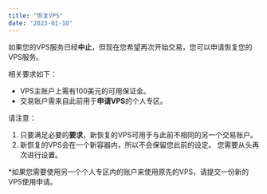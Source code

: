 ```yaml
---
title: "恢复VPS"
date: "2023-01-10"
---
```


<Ads></Ads> 

如果您的VPS服务已经**中止**，但现在您希望再次开始交易，您可以申请恢复您的VPS服务。

相关要求如下：

- VPS主账户上需有100美元的可用保证金。
- 交易账户需来自此前用于**申请VPS**的个人专区。

请注意：

1. 只要满足必要的**要求**，新恢复的VPS可用于与此前不相同的另一个交易账户。
2. 新恢复的VPS会在一个新容器内，所以不会保留您此前的设定。 您需要从头再次进行设置。

*如果您需要使用另一个个人专区内的账户来使用原先的VPS，请提交一份新的VPS使用申请。

